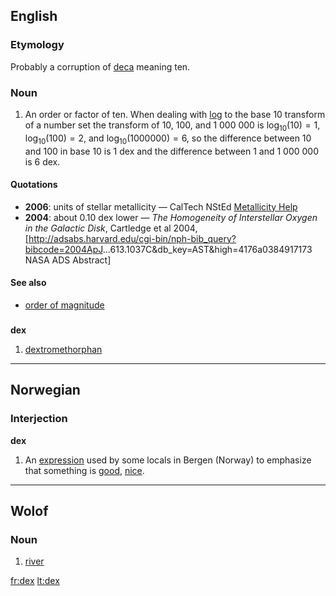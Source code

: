 ==English==

===Etymology===
Probably a corruption of [[deca]] meaning ten.

===Noun===
{{en-noun|dexes}}

# {{physics|and|astrophysics}} An order or factor of ten. When dealing with [[log]] to the base 10 transform of a number set the transform of 10, 100, and 1 000 000 is <math>\log_{10}(10) = 1</math>, <math>\log_{10}(100) = 2</math>, and <math>\log_{10}(1 000 000) = 6</math>, so the difference between 10 and 100 in base 10 is 1 dex and the difference between 1 and 1 000 000 is 6 dex.

====Quotations====
* '''2006''':  units of stellar metallicity — CalTech NStEd [http://nsted.ipac.caltech.edu/NStED/docs/parhelp/Metallicity.html Metallicity Help]
* '''2004''':  about 0.10 dex lower &mdash; ''The Homogeneity of Interstellar Oxygen in the Galactic Disk'', Cartledge et al 2004, [http://adsabs.harvard.edu/cgi-bin/nph-bib_query?bibcode=2004ApJ...613.1037C&amp;db_key=AST&amp;high=4176a0384917173 NASA ADS Abstract]

====See also====
* [[order of magnitude]]

==={{abbreviation}}===
'''dex'''

# [[dextromethorphan]]

----
==Norwegian==

===Interjection===
'''dex'''

# An [[expression]] used by some locals in Bergen (Norway) to emphasize that something is [[good]], [[nice]].

{{attention|no}}
----

==Wolof==

===Noun===
{{infl|wo|noun}}

# [[river]]

[[fr:dex]]
[[lt:dex]]